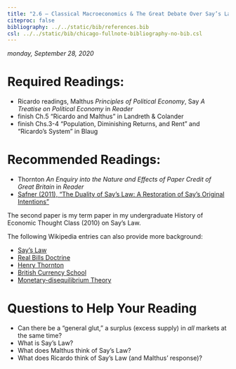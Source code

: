 ```yaml
---
title: "2.6 — Classical Macroeconomics & The Great Debate Over Say’s Law — Readings"
citeproc: false
bibliography: ../../static/bib/references.bib
csl: ../../static/bib/chicago-fullnote-bibliography-no-bib.csl
---
```


*monday, September 28, 2020*

# Required Readings:

- <i class="fas fas fa-book"></i> Ricardo readings, Malthus *Principles of Political Economy*, Say *A Treatise on Political Economy* in *Reader*
- <i class="fas fas fa-book"></i> finish Ch.5 "Ricardo and Malthus" in Landreth & Colander
- <i class="fas fas fa-book"></i> finish Chs.3-4 "Population, Diminishing Returns, and Rent" and "Ricardo's System" in Blaug

# Recommended Readings:

- <i class="fas fas fa-book"></i> Thornton *An Enquiry into the Nature and Effects of Paper Credit of Great Britain* in *Reader*
- [<i class="fas fa-file-pdf"></i> Safner (2011), “The Duality of Say’s Law: A Restoration of Say’s Original Intentions”](/readings/Safner-2010.pdf) 

The second paper is my term paper in my undergraduate History of Economic Thought Class (2010) on Say’s Law.

The following Wikipedia entries can also provide more background:

- [<i class="fab fa-wikipedia-w"></i> Say's Law](https://en.wikipedia.org/wiki/Say%27s_law)
- [<i class="fab fa-wikipedia-w"></i> Real Bills Doctrine](https://en.wikipedia.org/wiki/Real_bills_doctrine)
- [<i class="fab fa-wikipedia-w"></i> Henry Thornton](https://en.wikipedia.org/wiki/Henry_Thornton_(reformer))
- [<i class="fab fa-wikipedia-w"></i> British Currency School](https://en.wikipedia.org/wiki/British_Currency_School)
- [<i class="fab fa-wikipedia-w"></i> Monetary-disequilibrium Theory](https://en.wikipedia.org/wiki/Monetary-disequilibrium_theory)

# Questions to Help Your Reading

- Can there be a “general glut,” a surplus (excess supply) in *all* markets at the same time?
- What is Say's Law?
- What does Malthus think of Say's Law?
- What does Ricardo think of Say's Law (and Malthus' response)?